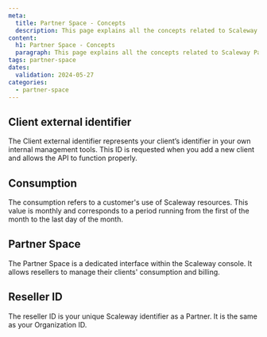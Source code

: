 ```yaml
---
meta:
  title: Partner Space - Concepts
  description: This page explains all the concepts related to Scaleway Partner Space
content:
  h1: Partner Space - Concepts
  paragraph: This page explains all the concepts related to Scaleway Partner Space
tags: partner-space
dates:
  validation: 2024-05-27
categories:
  - partner-space
---
```


## Client external identifier

The Client external identifier represents your client’s identifier in your own internal management tools. This ID is requested when you add a new client and allows the API to function properly. 

## Consumption

The consumption refers to a customer's use of Scaleway resources. This value is monthly and corresponds to a period running from the first of the month to the last day of the month. 

## Partner Space

The Partner Space is a dedicated interface within the Scaleway console. It allows resellers to manage their clients' consumption and billing. 

## Reseller ID

The reseller ID is your unique Scaleway identifier as a Partner. It is the same as your Organization ID.
